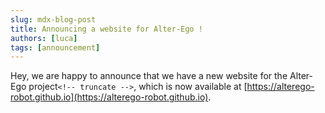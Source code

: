 ```yaml
---
slug: mdx-blog-post
title: Announcing a website for Alter-Ego !
authors: [luca]
tags: [announcement]
---
```


Hey, we are happy to announce that we have a new website for the Alter-Ego project`<!-- truncate -->`, which is now available at [https://alterego-robot.github.io](https://alterego-robot.github.io).
